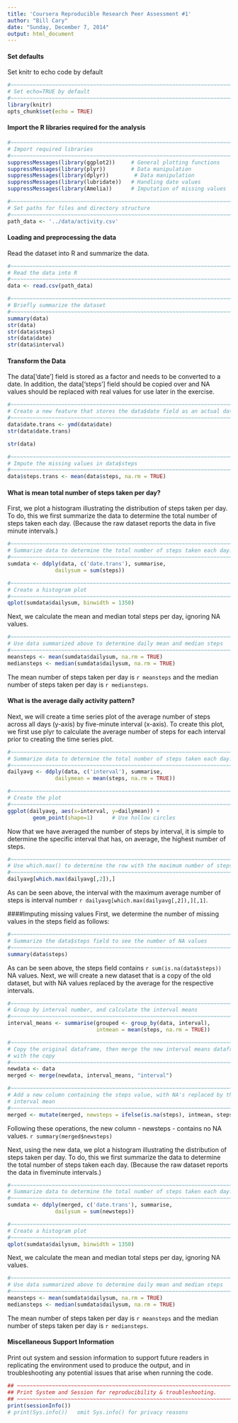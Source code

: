 ```yaml
---
title: 'Coursera Reproducible Research Peer Assessment #1'
author: "Bill Cary"
date: "Sunday, December 7, 2014"
output: html_document
---
```


#### Set defaults
Set knitr to echo code by default
```r
#~~~~~~~~~~~~~~~~~~~~~~~~~~~~~~~~~~~~~~~~~~~~~~~~~~~~~~~~~~~~~~~~~~~~~~~~~~~~~~~
# Set echo=TRUE by default
#~~~~~~~~~~~~~~~~~~~~~~~~~~~~~~~~~~~~~~~~~~~~~~~~~~~~~~~~~~~~~~~~~~~~~~~~~~~~~~~
library(knitr)
opts_chunk$set(echo = TRUE)

```

#### Import the R libraries required for the analysis
```r
#~~~~~~~~~~~~~~~~~~~~~~~~~~~~~~~~~~~~~~~~~~~~~~~~~~~~~~~~~~~~~~~~~~~~~~~~~~~~~~~
# Import required libraries
#~~~~~~~~~~~~~~~~~~~~~~~~~~~~~~~~~~~~~~~~~~~~~~~~~~~~~~~~~~~~~~~~~~~~~~~~~~~~~~~
suppressMessages(library(ggplot2))     # General plotting functions
suppressMessages(library(plyr))        # Data manipulation
suppressMessages(library(dplyr))        # Data manipulation
suppressMessages(library(lubridate))   # Handling date values
suppressMessages(library(Amelia))      # Imputation of missing values

#~~~~~~~~~~~~~~~~~~~~~~~~~~~~~~~~~~~~~~~~~~~~~~~~~~~~~~~~~~~~~~~~~~~~~~~~~~~~~~~
# Set paths for files and directory structure
#~~~~~~~~~~~~~~~~~~~~~~~~~~~~~~~~~~~~~~~~~~~~~~~~~~~~~~~~~~~~~~~~~~~~~~~~~~~~~~~
path_data <- '../data/activity.csv'

```

#### Loading and preprocessing the data
Read the dataset into R and summarize the data.
```r
#~~~~~~~~~~~~~~~~~~~~~~~~~~~~~~~~~~~~~~~~~~~~~~~~~~~~~~~~~~~~~~~~~~~~~~~~~~~~~~~
# Read the data into R
#~~~~~~~~~~~~~~~~~~~~~~~~~~~~~~~~~~~~~~~~~~~~~~~~~~~~~~~~~~~~~~~~~~~~~~~~~~~~~~~
data <- read.csv(path_data)

#~~~~~~~~~~~~~~~~~~~~~~~~~~~~~~~~~~~~~~~~~~~~~~~~~~~~~~~~~~~~~~~~~~~~~~~~~~~~~~~
# Briefly summarize the dataset
#~~~~~~~~~~~~~~~~~~~~~~~~~~~~~~~~~~~~~~~~~~~~~~~~~~~~~~~~~~~~~~~~~~~~~~~~~~~~~~~
summary(data)
str(data)
str(data$steps)
str(data$date)
str(data$interval)
```

#### Transform the Data
The data['date'] field is stored as a factor and needs to be converted to a date.
In addition, the data['steps'] field should be copied over and NA values should be
replaced with real values for use later in the exercise.
```r
#~~~~~~~~~~~~~~~~~~~~~~~~~~~~~~~~~~~~~~~~~~~~~~~~~~~~~~~~~~~~~~~~~~~~~~~~~~~~~~~
# Create a new feature that stores the data$date field as an actual data value.
#~~~~~~~~~~~~~~~~~~~~~~~~~~~~~~~~~~~~~~~~~~~~~~~~~~~~~~~~~~~~~~~~~~~~~~~~~~~~~~~
data$date.trans <- ymd(data$date)
str(data$date.trans)

str(data)

#~~~~~~~~~~~~~~~~~~~~~~~~~~~~~~~~~~~~~~~~~~~~~~~~~~~~~~~~~~~~~~~~~~~~~~~~~~~~~~~
# Impute the missing values in data$steps
#~~~~~~~~~~~~~~~~~~~~~~~~~~~~~~~~~~~~~~~~~~~~~~~~~~~~~~~~~~~~~~~~~~~~~~~~~~~~~~~
data$steps.trans <- mean(data$steps, na.rm = TRUE)
```

#### What is mean total number of steps taken per day?
First, we plot a histogram illustrating the distribution of steps taken per
day.  To do, this we first summarize the data to determine the total number
of steps taken each day.  (Because the raw dataset reports the data in five
minute intervals.)
```r
#~~~~~~~~~~~~~~~~~~~~~~~~~~~~~~~~~~~~~~~~~~~~~~~~~~~~~~~~~~~~~~~~~~~~~~~~~~~~~~~
# Summarize data to determine the total number of steps taken each day.
#~~~~~~~~~~~~~~~~~~~~~~~~~~~~~~~~~~~~~~~~~~~~~~~~~~~~~~~~~~~~~~~~~~~~~~~~~~~~~~~
sumdata <- ddply(data, c('date.trans'), summarise,
               dailysum = sum(steps))

#~~~~~~~~~~~~~~~~~~~~~~~~~~~~~~~~~~~~~~~~~~~~~~~~~~~~~~~~~~~~~~~~~~~~~~~~~~~~~~~
# Create a histogram plot
#~~~~~~~~~~~~~~~~~~~~~~~~~~~~~~~~~~~~~~~~~~~~~~~~~~~~~~~~~~~~~~~~~~~~~~~~~~~~~~~
qplot(sumdata$dailysum, binwidth = 1350)
```


Next, we calculate the mean and median total steps per day, ignoring NA values.
```r
#~~~~~~~~~~~~~~~~~~~~~~~~~~~~~~~~~~~~~~~~~~~~~~~~~~~~~~~~~~~~~~~~~~~~~~~~~~~~~~~
# Use data summarized above to determine daily mean and median steps
#~~~~~~~~~~~~~~~~~~~~~~~~~~~~~~~~~~~~~~~~~~~~~~~~~~~~~~~~~~~~~~~~~~~~~~~~~~~~~~~
meansteps <- mean(sumdata$dailysum, na.rm = TRUE)
mediansteps <- median(sumdata$dailysum, na.rm = TRUE)
```

The mean number of steps taken per day is `r meansteps` and the median number
of steps taken per day is `r mediansteps`.

#### What is the average daily activity pattern?
Next, we will create a time series plot of the average number of steps across
all days (y-axis) by five-minute interval (x-axis).  To create this plot, we
first use plyr to calculate the average number of steps for each interval prior
to creating the time series plot.
```r
#~~~~~~~~~~~~~~~~~~~~~~~~~~~~~~~~~~~~~~~~~~~~~~~~~~~~~~~~~~~~~~~~~~~~~~~~~~~~~~~
# Summarize data to determine the total number of steps taken each day.
#~~~~~~~~~~~~~~~~~~~~~~~~~~~~~~~~~~~~~~~~~~~~~~~~~~~~~~~~~~~~~~~~~~~~~~~~~~~~~~~
dailyavg <- ddply(data, c('interval'), summarise,
               dailymean = mean(steps, na.rm = TRUE))

#~~~~~~~~~~~~~~~~~~~~~~~~~~~~~~~~~~~~~~~~~~~~~~~~~~~~~~~~~~~~~~~~~~~~~~~~~~~~~~~
# Create the plot
#~~~~~~~~~~~~~~~~~~~~~~~~~~~~~~~~~~~~~~~~~~~~~~~~~~~~~~~~~~~~~~~~~~~~~~~~~~~~~~~
ggplot(dailyavg, aes(x=interval, y=dailymean)) + 
        geom_point(shape=1)      # Use hollow circles
```

Now that we have averaged the number of steps by interval, it is simple to
determine the specific interval that has, on average, the highest number of
steps.
```r
#~~~~~~~~~~~~~~~~~~~~~~~~~~~~~~~~~~~~~~~~~~~~~~~~~~~~~~~~~~~~~~~~~~~~~~~~~~~~~~~
# Use which.max() to determine the row with the maximum number of steps
#~~~~~~~~~~~~~~~~~~~~~~~~~~~~~~~~~~~~~~~~~~~~~~~~~~~~~~~~~~~~~~~~~~~~~~~~~~~~~~~
dailyavg[which.max(dailyavg[,2]),]
```

As can be seen above, the interval with the maximum average number of steps
is interval number `r dailyavg[which.max(dailyavg[,2]),][,1]`.

####Imputing missing values
First, we determine the number of missing values in the steps field as follows:
```r
#~~~~~~~~~~~~~~~~~~~~~~~~~~~~~~~~~~~~~~~~~~~~~~~~~~~~~~~~~~~~~~~~~~~~~~~~~~~~~~~
# Summarize the data$steps field to see the number of NA values
#~~~~~~~~~~~~~~~~~~~~~~~~~~~~~~~~~~~~~~~~~~~~~~~~~~~~~~~~~~~~~~~~~~~~~~~~~~~~~~~
summary(data$steps)
```
As can be seen above, the steps field contains `r sum(is.na(data$steps))` NA
values.  Next, we will create a new dataset that is a copy of the old dataset,
but with NA values replaced by the average for the respective intervals.
```r
#~~~~~~~~~~~~~~~~~~~~~~~~~~~~~~~~~~~~~~~~~~~~~~~~~~~~~~~~~~~~~~~~~~~~~~~~~~~~~~~
# Group by interval number, and calculate the interval means
#~~~~~~~~~~~~~~~~~~~~~~~~~~~~~~~~~~~~~~~~~~~~~~~~~~~~~~~~~~~~~~~~~~~~~~~~~~~~~~~
interval_means <- summarise(grouped <- group_by(data, interval),
                            intmean = mean(steps, na.rm = TRUE))

#~~~~~~~~~~~~~~~~~~~~~~~~~~~~~~~~~~~~~~~~~~~~~~~~~~~~~~~~~~~~~~~~~~~~~~~~~~~~~~~
# Copy the original dataframe, then merge the new interval means dataframe
# with the copy
#~~~~~~~~~~~~~~~~~~~~~~~~~~~~~~~~~~~~~~~~~~~~~~~~~~~~~~~~~~~~~~~~~~~~~~~~~~~~~~~
newdata <- data
merged <- merge(newdata, interval_means, "interval")

#~~~~~~~~~~~~~~~~~~~~~~~~~~~~~~~~~~~~~~~~~~~~~~~~~~~~~~~~~~~~~~~~~~~~~~~~~~~~~~~
# Add a new column containing the steps value, with NA's replaced by the
# interval mean
#~~~~~~~~~~~~~~~~~~~~~~~~~~~~~~~~~~~~~~~~~~~~~~~~~~~~~~~~~~~~~~~~~~~~~~~~~~~~~~~
merged <- mutate(merged, newsteps = ifelse(is.na(steps), intmean, steps))
```
Following these operations, the new column - newsteps - contains no NA values.
`r summary(merged$newsteps)`

Next, using the new data, we plot a histogram illustrating the distribution of
steps taken per day.  To do, this we first summarize the data to determine the
total number of steps taken each day.  (Because the raw dataset reports the
data in fiveminute intervals.)
```r
#~~~~~~~~~~~~~~~~~~~~~~~~~~~~~~~~~~~~~~~~~~~~~~~~~~~~~~~~~~~~~~~~~~~~~~~~~~~~~~~
# Summarize data to determine the total number of steps taken each day.
#~~~~~~~~~~~~~~~~~~~~~~~~~~~~~~~~~~~~~~~~~~~~~~~~~~~~~~~~~~~~~~~~~~~~~~~~~~~~~~~
sumdata <- ddply(merged, c('date.trans'), summarise,
               dailysum = sum(newsteps))

#~~~~~~~~~~~~~~~~~~~~~~~~~~~~~~~~~~~~~~~~~~~~~~~~~~~~~~~~~~~~~~~~~~~~~~~~~~~~~~~
# Create a histogram plot
#~~~~~~~~~~~~~~~~~~~~~~~~~~~~~~~~~~~~~~~~~~~~~~~~~~~~~~~~~~~~~~~~~~~~~~~~~~~~~~~
qplot(sumdata$dailysum, binwidth = 1350)
```


Next, we calculate the mean and median total steps per day, ignoring NA values.
```r
#~~~~~~~~~~~~~~~~~~~~~~~~~~~~~~~~~~~~~~~~~~~~~~~~~~~~~~~~~~~~~~~~~~~~~~~~~~~~~~~
# Use data summarized above to determine daily mean and median steps
#~~~~~~~~~~~~~~~~~~~~~~~~~~~~~~~~~~~~~~~~~~~~~~~~~~~~~~~~~~~~~~~~~~~~~~~~~~~~~~~
meansteps <- mean(sumdata$dailysum, na.rm = TRUE)
mediansteps <- median(sumdata$dailysum, na.rm = TRUE)
```

The mean number of steps taken per day is `r meansteps` and the median number
of steps taken per day is `r mediansteps`.

#### Miscellaneous Support Information
Print out system and session information to support future readers in
replicating the environment used to produce the output, and in troubleshooting
any potential issues that arise when running the code.
```r
## ~~~~~~~~~~~~~~~~~~~~~~~~~~~~~~~~~~~~~~~~~~~~~~~~~~~~~~~~~~~~~~~~~~~~~~~~~~~~~
## Print System and Session for reproducibility & troubleshooting.
## ~~~~~~~~~~~~~~~~~~~~~~~~~~~~~~~~~~~~~~~~~~~~~~~~~~~~~~~~~~~~~~~~~~~~~~~~~~~~~
print(sessionInfo())
# print(Sys.info())   omit Sys.info() for privacy reasons
```